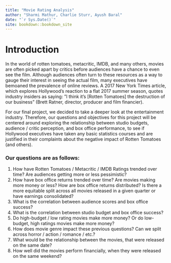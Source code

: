 --- 
title: "Movie Rating Analysis"
author: "Sharmi Mathur, Charlie Sturr, Ayush Baral"
date: "`r Sys.Date()`"
site: bookdown::bookdown_site
---

# Introduction

In the world of rotten tomatoes, metacritic, IMDB, and many others, movies are often picked apart
by critics before audiences have a chance to even see the film. Although audiences often turn to these
resources as a way to gauge their interest in seeing the actual film, many executives have bemoaned
the prevalence of online reviews. A 2017 New York Times article, which explores Hollywood’s reaction
to a flat 2017 summer season, quotes industry insiders as saying: ”I think it’s [Rotten Tomatoes] the
destruction of our business” (Brett Ratner, director, producer and film financier).

For our final project, we decided to take a deeper look at the entertainment industry. Therefore, our
questions and objectives for this project will be centered around exploring the relationship between
studio budgets, audience / critic perception, and box office performance, to see if Hollywood executives
have taken any basic statistics courses and are justified in their complaints about the negative impact
of Rotten Tomatoes (and others).

### Our questions are as follows:
1. How have Rotten Tomatoes / Metacritic / IMDB Ratings trended over time? Are audiences
getting more or less pessimistic?
2. How have box office returns trended over time? Are movies making more money or less? How
are box office returns distributed? Is there a more equitable split across all movies released in a
given quarter or have earnings consolidated?
3. What is the correlation between audience scores and box office success?
4. What is the correlation between studio budget and box office success?
5. Do high-budget / low rating movies make more money? Or do low-budget, high ratings movies
make more money?
6. How does movie genre impact these previous questions? Can we split across horror / action /
romance / etc.?
7. What would be the relationship between the movies, that were released on the same date?
8. How well did the movies perform financially, when they were released on the same weekend?
